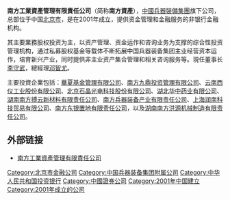 '''南方工業資產管理有限責任公司'''（简称'''南方資產'''），[[中國兵器裝備集團|中國兵器裝備集團]]旗下公司，总部位于中国[[北京市|北京市]]，是在2001年成立，提供资金管理和金融服务的非银行金融机构。

其主要業務股权投资为主，以资产管理、资金运作和咨询业务为支撑的综合性投资管理机构，通过私募股权基金等载体不断拓展中国兵器装备集团主业经营资本运作，培育新兴产业，同时提供非主业资产集合管理和相关咨询服务等。現任董事长[[李守武|李守武]]，總經理[[邓智尤|邓智尤]]。

主要投資企業包括：[[華夏基金管理有限公司|華夏基金管理有限公司]]、[[南方九鼎投资管理有限公司|南方九鼎投资管理有限公司]]、[[云南西仪工业股份有限公司|云南西仪工业股份有限公司]]、[[北京石晶光电科技股份有限公司|北京石晶光电科技股份有限公司]]、[[湖北华中药业有限公司|湖北华中药业有限公司]]、[[湖南南方搏云新材料有限责任公司|湖南南方搏云新材料有限责任公司]]、[[南方兵器装备产业有限责任公司|南方兵器装备产业有限责任公司]]、[[上海润南科技贸易有限公司|上海润南科技贸易有限公司]]、[[南方东银置地有限责任公司|南方东银置地有限责任公司]]，以及[[湖南南方洪源机械制造有限责任公司|湖南南方洪源机械制造有限责任公司]]。

== 外部链接 ==
* [https://web.archive.org/web/20181126193010/http://www.siamc.com/ 南方工業資產管理有限責任公司]

[[Category:北京市金融公司|Category:北京市金融公司]]
[[Category:中国兵器装备集团附属公司|Category:中国兵器装备集团附属公司]]
[[Category:中华人民共和国投资银行|Category:中华人民共和国投资银行]]
[[Category:中國證券公司|Category:中國證券公司]]
[[Category:2001年中国建立|Category:2001年中国建立]]
[[Category:2001年成立的公司|Category:2001年成立的公司]]